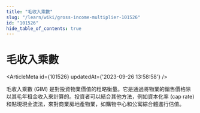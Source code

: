 ```yaml
---
title: "毛收入乘數"
slug: "/learn/wiki/gross-income-multiplier-101526"
id: "101526"
hide_table_of_contents: true
---
```



# 毛收入乘數

<ArticleMeta id={101526} updatedAt={'2023-09-26 13:58:58'} />
<div className='border-solid border-b border-t-0 my-4 border-[var(--ifm-color-gray-300)]' />

毛收入乘數 (GIM) 是對投資物業價值的粗略衡量。它是通過將物業的銷售價格除以其毛年租金收入來計算的。投資者可以結合其他方法，例如資本化率 (cap rate) 和貼現現金流法，來對商業房地產物業，如購物中心和公寓綜合體進行估值。
